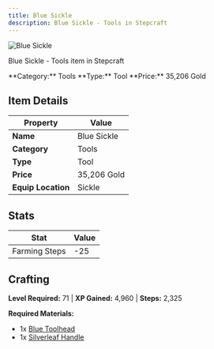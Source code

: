 ```yaml
---
title: Blue Sickle
description: Blue Sickle - Tools in Stepcraft
---
```


<div className="flex items-start gap-6 mb-8">
  <div className="flex-shrink-0">
    <img src="/assets/resources/smithing/blue_sickle.png" alt="Blue Sickle" className="w-24 h-24 border rounded-lg" />
  </div>
  <div className="flex-1">
    <div className="space-y-2">
      <p className="text-lg text-muted-foreground">Blue Sickle - Tools item in Stepcraft</p>
      <div className="flex flex-wrap gap-4 text-sm">
        <span className="px-2 py-1 bg-blue-100 dark:bg-blue-900 rounded-md">
          **Category:** Tools
        </span>
        <span className="px-2 py-1 bg-green-100 dark:bg-green-900 rounded-md">
          **Type:** Tool
        </span>
        <span className="px-2 py-1 bg-yellow-100 dark:bg-yellow-900 rounded-md">
          **Price:** 35,206 Gold
        </span>
      </div>
    </div>
  </div>
</div>

## Item Details

| Property | Value |
|----------|-------|
| **Name** | Blue Sickle |
| **Category** | Tools |
| **Type** | Tool |
| **Price** | 35,206 Gold |
| **Equip Location** | Sickle |

## Stats

| Stat | Value |
|------|-------|
| Farming Steps | -25 |

## Crafting

**Level Required:** 71 | **XP Gained:** 4,960 | **Steps:** 2,325

**Required Materials:**
- 1x [Blue Toolhead](/docs/resources/individual/blue_toolhead)
- 1x [Silverleaf Handle](/docs/resources/individual/silverleaf_handle)